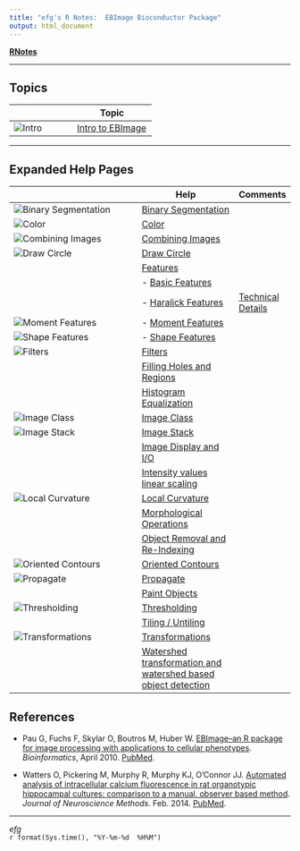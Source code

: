 ```yaml
---
title: "efg's R Notes:  EBImage Bioconductor Package"
output: html_document
---
```


**[RNotes](../../index.html)**  

*****

## Topics

|                                  | Topic                                     |
|----------------------------------|-------------------------------------------|
| ![Intro](figures/Cells.jpg)      | [Intro to EBImage](Intro-to-EBImage.html) |

*****

## Expanded Help Pages

|                                                          | Help                                     | Comments  |
|----------------------------------------------------------|------------------------------------------|-----------|
| ![Binary Segmentation](figures/Binary-Segmentation.jpg)  | [Binary Segmentation](Binary-Segmentation.html)  |   |
| ![Color](figures/Cell-Nuclei.jpg)                        | [Color](Color.html)                              |   |
| ![Combining Images](figures/Combining-Images.jpg)        | [Combining Images](Combining-Images.html)        |   |
| ![Draw Circle](figures/Draw-Circle.jpg)                  | [Draw Circle](Draw-Circle.html)                  |   |
|                                                          | [Features](Features.html)                        |   |
|                                                          | - [Basic Features](Features-Basic.html)            |   |
|                          | - [Haralick Features](Features-Haralick.html)      | [Technical Details](Haralick-Textural-Features.html)   |
| ![Moment Features](figures/Ellipse.jpg)                  | - [Moment Features](Features-Moment.html)          |   |
| ![Shape Features](figures/Shape-Features.jpg)            | - [Shape Features](Features-Shape.html)            |   |
| ![Filters](figures/Filters.jpg)                          | [Filters](Filters.html)           |   |
|                                                          | [Filling Holes and Regions](Filling.html)           |   |
|                                                          | [Histogram Equalization](Histogram-Equalization.html)           |   |
| ![Image Class](figures/Image-Class.jpg)                  | [Image Class](Image-Class.html)           |   |
| ![Image Stack](figures/Image-Stack.jpg)                  | [Image Stack](Image-Stack.html)           |   |
|                                                          | [Image Display and I/O](Image-Display-IO.html)           |   |
|                                                          | [Intensity values linear scaling](Intensity-values-linear-scaling.html)           |   |
| ![Local Curvature](figures/Local-Curvature.jpg)          | [Local Curvature](Local-Curvature.html)          |   |
|                                                          | [Morphological Operations](Morphological-Operations.html)           |   |
|                                                          | [Object Removal and Re-Indexing](Object-Removal-ReIndexing.html)           |   |
| ![Oriented Contours](figures/Oriented-Contours.jpg)      | [Oriented Contours](Oriented-Contours.html)           |   |
| ![Propagate](figures/Propagate.jpg)                      | [Propagate](Propagate.html)           |   |
|                                                          | [Paint Objects](Paint-Objects.html)           |   |
| ![Thresholding](figures/Thresholding.jpg)                | [Thresholding](Thresholding.html)          |   |
|                                                          | [Tiling / Untiling](Tile-Untile.html)          |   |
| ![Transformations](figures/Image-Transformations.jpg)    | [Transformations](Spatial-Linear-Transformations.html)          |   |
|                                                          | [Watershed transformation and watershed based object detection](Watershed.html)          |   |


## References

* Pau G, Fuchs F, Skylar O, Boutros M, Huber W. [EBImage--an R package for image processing with applications to cellular phenotypes](http://www.ncbi.nlm.nih.gov/pmc/articles/PMC2844988/).  *Bioinformatics*, April 2010. [PubMed](http://www.ncbi.nlm.nih.gov/pubmed/20338898).   

* Watters O, Pickering M, Murphy R, Murphy KJ, O'Connor JJ. [Automated analysis of intracellular calcium fluorescence in rat organotypic hippocampal cultures: comparison to a manual, observer based method](). *Journal of Neuroscience Methods*.  Feb. 2014. [PubMed](http://www.ncbi.nlm.nih.gov/pubmed/24325985).

*****

*efg*  
`r format(Sys.time(), "%Y-%m-%d  %H%M")`                  